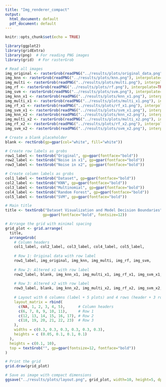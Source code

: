 ```yaml
---
title: "Img_renderer_compact"
output:
  html_document: default
  pdf_document: default
---
```


```r
knitr::opts_chunk$set(echo = TRUE)
```

```r
library(ggplot2)
library(gridExtra)
library(png)  # For reading PNG images
library(grid)  # For rasterGrob

# Read all images
img_original <- rasterGrob(readPNG("../results/plots/original_data.png"), interpolate=TRUE)
img_knn <- rasterGrob(readPNG("../results/plots/knn.png"), interpolate=TRUE)
img_multi <- rasterGrob(readPNG("../results/plots/multi.png"), interpolate=TRUE)
img_rf <- rasterGrob(readPNG("../results/plots/rf.png"), interpolate=TRUE)
img_svm <- rasterGrob(readPNG("../results/plots/svm.png"), interpolate=TRUE)
img_knn_x1 <- rasterGrob(readPNG("../results/plots/knn_x1.png"), interpolate=TRUE)
img_multi_x1 <- rasterGrob(readPNG("../results/plots/multi_x1.png"), interpolate=TRUE)
img_rf_x1 <- rasterGrob(readPNG("../results/plots/rf_x1.png"), interpolate=TRUE)
img_svm_x1 <- rasterGrob(readPNG("../results/plots/svm_x1.png"), interpolate=TRUE)
img_knn_x2 <- rasterGrob(readPNG("../results/plots/knn_x2.png"), interpolate=TRUE)
img_multi_x2 <- rasterGrob(readPNG("../results/plots/multi_x2.png"), interpolate=TRUE)
img_rf_x2 <- rasterGrob(readPNG("../results/plots/rf_x2.png"), interpolate=TRUE)
img_svm_x2 <- rasterGrob(readPNG("../results/plots/svm_x2.png"), interpolate=TRUE)

# Create a blank placeholder
blank <- rectGrob(gp=gpar(col="white", fill="white"))

# Create row labels as grobs
row1_label <- textGrob("Original", gp=gpar(fontface="bold"))
row2_label <- textGrob("Noise in x1", gp=gpar(fontface="bold"))
row3_label <- textGrob("Noise in x2", gp=gpar(fontface="bold"))

# Create column labels as grobs
col1_label <- textGrob("Dataset", gp=gpar(fontface="bold"))
col2_label <- textGrob("KNN", gp=gpar(fontface="bold"))
col3_label <- textGrob("Multinomial", gp=gpar(fontface="bold"))
col4_label <- textGrob("Random Forest", gp=gpar(fontface="bold"))
col5_label <- textGrob("SVM", gp=gpar(fontface="bold"))
```

```r

# Main title
title <- textGrob("Dataset Visualization and Model Decision Boundaries", 
                 gp=gpar(fontface="bold", fontsize=12))

# Arrange the grid with minimal spacing
grid_plot <- grid.arrange(
  title,
  arrangeGrob(
    # Column headers
    col1_label, col2_label, col3_label, col4_label, col5_label,
    
    # Row 1: Original data with row label
    row1_label, img_original, img_knn, img_multi, img_rf, img_svm,
    
    # Row 2: Altered x1 with row label
    row2_label, blank, img_knn_x1, img_multi_x1, img_rf_x1, img_svm_x1,
    
    # Row 3: Altered x2 with row label
    row3_label, blank, img_knn_x2, img_multi_x2, img_rf_x2, img_svm_x2,
    
    # Layout with 6 columns (label + 5 plots) and 4 rows (header + 3 rows of data)
    layout_matrix = rbind(
      c(NA, 1, 2, 3, 4, 5),      # Column headers
      c(6, 7, 8, 9, 10, 11),     # Row 1
      c(12, 13, 14, 15, 16, 17), # Row 2
      c(18, 19, 20, 21, 22, 23)  # Row 3
    ),
    widths = c(0.3, 0.3, 0.3, 0.3, 0.3, 0.3),
    heights = c (0.05, 0.1, 0.1, 0.1)
  ),
  heights = c(0.1, 10),
  top = textGrob("", gp=gpar(fontsize=12, fontface="bold"))
)

# Print the grid
grid.draw(grid_plot)

# Save as image with compact dimensions
ggsave("../results/plots/layout.png", grid_plot, width=10, height=5, dpi=600)
```
